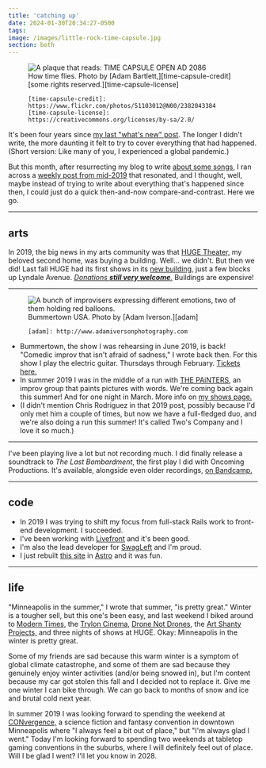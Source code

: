 ```yaml
---
title: 'catching up'
date: 2024-01-30T20:34:27-0500
tags:
image: /images/little-rock-time-capsule.jpg
section: both
---
```



<figure>
  <Image
    src={timeCapsule}
    width={570}
    alt="A plaque that reads: TIME CAPSULE OPEN AD 2086"
  />

  <figcaption>
    How time flies. Photo by [Adam Bartlett,][time-capsule-credit] [some rights
    reserved.][time-capsule-license]

    [time-capsule-credit]: https://www.flickr.com/photos/51103012@N00/2382043384
    [time-capsule-license]: https://creativecommons.org/licenses/by-sa/2.0/

  </figcaption>
</figure>

It's been four years since [my last "what's new" post][2019-in-me]. The longer I didn't write,
the more daunting it felt to try to cover everything that had happened. (Short version:
Like many of you, I experienced a global pandemic.)

But this month, after resurrecting my blog to write [about some songs][2023-songs],
I ran across a [weekly post from mid-2019][2019-then] that resonated, and I thought, well, maybe
instead of trying to write about everything that's happened since then, I could just
do a quick then-and-now compare-and-contrast. Here we go.

[2019-in-me]: /arts/words/the-year-in-me
[2023-songs]: /arts/words/more-songs-i-heard/
[2019-then]: /arts/words/the-week-in-me-6/

---

## arts

In 2019, the big news in my arts community was that [HUGE Theater,][huge] my
beloved second home, was buying a building. Well... we didn't. But then we did!
Last fall HUGE had its first shows in its [new building,][new-huge]
just a few blocks up Lyndale Avenue. [_Donations **still very welcome**._][give-huge]
Buildings are expensive!

[huge]: https://www.hugetheater.com/
[new-huge]: https://www.startribune.com/huge-improv-theater-buys-building-minneapolis-art-materials-nonprofit-arts/600305609/
[give-huge]: https://www.hugetheater.com/donate

---

<figure>
  <Image
    src={bummertown}
    width={570}
    alt="A bunch of improvisers expressing different emotions, two of them holding red balloons."
  />

  <figcaption>
    Bummertown USA. Photo by [Adam Iverson.][adam]

    [adam]: http://www.adamiversonphotography.com

  </figcaption>
</figure>

- Bummertown, the show I was rehearsing in June 2019, is back! "Comedic
  improv that isn't afraid of sadness," I wrote back then. For this show
  I play the electric guitar. Thursdays through February.
  [Tickets here.][bummertown-tix]
- In summer 2019 I was in the middle of a run with [THE PAiNTERS][painters],
  an improv group that paints pictures with words. We're coming back again this
  summer! And for one night in March. More info on [my shows page.](/arts/shows/)
- (I didn't mention Chris Rodriguez in that 2019 post, possibly because I'd only
  met him a couple of times, but now we have a full-fledged duo, and we're also
  doing a run this summer! It's called Two's Company and I love it so much.)

[bummertown-tix]: https://www.hugetheater.com/shows/thursday-thursday-bummertown-five-after-now
[painters]: https://www.facebook.com/ThePaintersImprov

---

I've been playing live a lot but not recording much. I did finally release a soundtrack
to <cite>The Last Bombardment</cite>, the first play I did with Oncoming Productions.
It's available, alongside even older recordings, [on Bandcamp.][zonky-flay-bandcamp]

[zonky-flay-bandcamp]: https://zonkyflay.bandcamp.com/album/the-last-bombardment

---

## code

- In 2019 I was trying to shift my focus from full-stack Rails
  work to front-end development. I succeeded.
- I've been working with [Livefront][] and it's been good.
- I'm also the lead developer for [SwagLeft][] and I'm proud.
- I just rebuilt [this site](/) in [Astro] and it was fun.

[Livefront]: https://livefront.com/
[SwagLeft]: https://www.swagleft.com/
[Astro]: https://astro.build/

---

## life

"Minneapolis in the summer," I wrote that summer, "is pretty great."
Winter is a tougher sell, but this one's been easy, and last weekend
I biked around to [Modern Times,][modern-times] the [Trylon Cinema,][trylon]
[Drone Not Drones,][drones] the [Art Shanty Projects,][shanties]
and three nights of shows at HUGE. Okay: Minneapolis in the winter
is pretty great.

Some of my friends are sad because this warm winter is a symptom of
global climate catastrophe, and some of them are sad because they
genuinely enjoy winter activities (and/or being snowed in), but I'm
content because my car got stolen this fall and I decided not to replace it.
Give me one winter I can bike through. We can go back to months of snow and
ice and brutal cold next year.

In summer 2019 I was looking forward to spending the weekend at
[CONvergence,][convergence] a science fiction and fantasy convention in
downtown Minneapolis where "I always feel a bit out of place," but
"I'm always glad I went." Today I'm looking forward to spending two
weekends at tabletop gaming conventions in the suburbs, where I will
definitely feel out of place. Will I be glad I went? I'll let you know
in 2028.

[modern-times]: https://moderntimesmpls.square.site/
[trylon]: https://www.trylon.org/
[drones]: http://dronenotdrones.com/
[shanties]: https://artshantyprojects.org/
[convergence]: https://www.convergence-con.org
